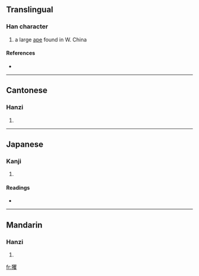 ==Translingual==

===Han character===
{{Han char|rn=94|rad=犬|as=20|sn=23|four=4624<sub>7</sub>|canj=大竹月山水 (KHBUE)}}

# a large [[ape]] found in W. China

====References====
* {{Han ref|kx=0722.040|dkj=20807|dj=1134.030|hdz=21379.060|uh=7383|ud=29571|bh=F7E9|bd=63465}}

----

==Cantonese==

===Hanzi===
{{yue-hanzi|jyut=|y=fok3}}

# {{defn|Cantonese}}

----

==Japanese==

===Kanji===
{{ja-kanji|grade=|rs=犬20}}

# {{defn|Japanese}}

====Readings====
* {{ja-readings|on=[[きゃく]] (kyaku), [[かく]] (kaku), [[けき]] (keki), [[く]] (ku)|kun=[[おおざる]] (oozaru)}}

----

==Mandarin==

===Hanzi===
{{cmn-hanzi|pin=[[jué]] ([[jue2]])|wg=chüeh<sup>2</sup>}}

# {{defn|Mandarin}}

[[fr:玃]]
